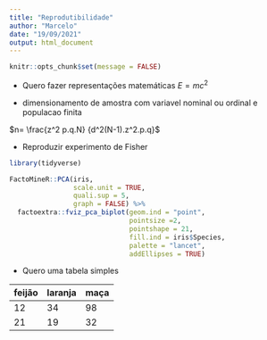 ```yaml
---
title: "Reprodutibilidade"
author: "Marcelo"
date: "19/09/2021"
output: html_document
---
```


```r
knitr::opts_chunk$set(message = FALSE)
```


- Quero fazer representações matemáticas
$E=mc^2$

- dimensionamento de amostra com variavel nominal ou ordinal e populacao finita

$n= \frac{z^2 p.q.N} {d^2(N-1).z^2.p.q}$

- Reproduzir experimento de Fisher

```r
library(tidyverse)

FactoMineR::PCA(iris, 
                scale.unit = TRUE,
                quali.sup = 5,
                graph = FALSE) %>% 
  factoextra::fviz_pca_biplot(geom.ind = "point",
                              pointsize =2,
                              pointshape = 21,
                              fill.ind = iris$Species,
                              palette = "lancet",
                              addEllipses = TRUE)

```


- Quero uma tabela simples

feijão|laranja|maça
-|-|-
12|34|98
21|19|32





